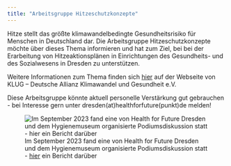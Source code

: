 ```yaml
---
title: "Arbeitsgruppe Hitzeschutzkonzepte"
---
```


Hitze stellt das größte klimawandelbedingte Gesundheitsrisiko für Menschen in Deutschland dar. Die Arbeitsgruppe Hitzeschutzkonzepte möchte über dieses Thema informieren und hat zum Ziel, bei bei der Erarbeitung von Hitzeaktionsplänen in Einrichtungen des Gesundheits- und des Sozialwesens in Dresden zu unterstützen. 

Weitere Informationen zum Thema finden sich [hier](https://www.klimawandel-gesundheit.de/handlungsfelder-und-projekte/hitze/) auf der Webseite von KLUG – Deutsche Allianz Klimawandel und Gesundheit e.V.

Diese Arbeitsgruppe könnte aktuell personelle Verstärkung gut gebrauchen - bei Interesse gern unter dresden(at)healthforfuture(punkt)de melden!

![Im September 2023 fand eine von Health for Future Dresden und dem Hygienemuseum organisierte Podiumsdiskussion statt - [hier](/posts/2023-09-17-macht-hitze-krank-nachlese) ein Bericht darüber](/posts/2023-09-17-macht-hitze-krank-nachlese/images/macht_hitze_krank-symposium.jpeg)


